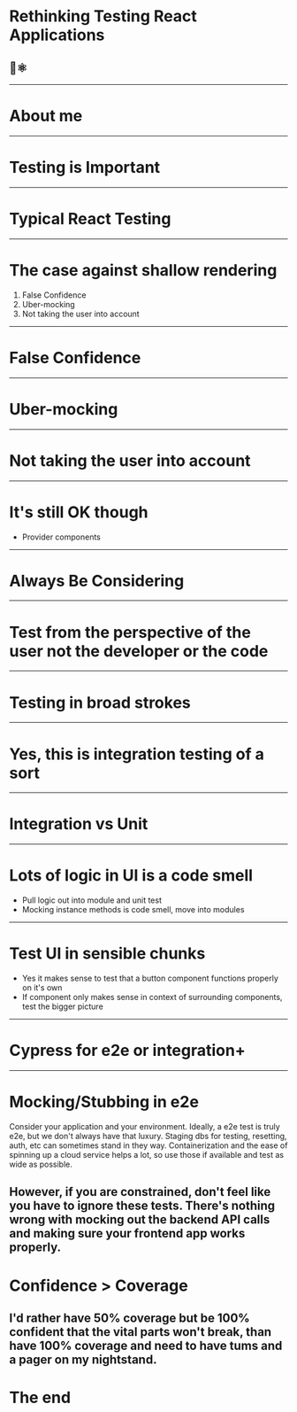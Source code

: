 
# Rethinking Testing React Applications
## 🤔⚛️
---
# About me
---
# Testing is Important
---
# Typical React Testing
---
# The case against shallow rendering

1. False Confidence
2. Uber-mocking
3. Not taking the user into account
---
# False Confidence
---
# Uber-mocking
---
# Not taking the user into account
---
# It's still OK though

- Provider components
---
# Always Be Considering
---
# Test from the perspective of the user not the developer or the code
---
# Testing in broad strokes
---
# Yes, this is integration testing of a sort
---
# Integration vs Unit 
---
# Lots of logic in UI is a code smell

- Pull logic out into module and unit test
- Mocking instance methods is code smell, move into modules
---
# Test UI in sensible chunks

- Yes it makes sense to test that a button component functions properly on it's own
- If component only makes sense in context of surrounding components, test the bigger picture
---
# Cypress for e2e or integration+
---
# Mocking/Stubbing in e2e 

Consider your application and your environment. Ideally, a e2e test is truly e2e, but we don't
always have that luxury. Staging dbs for testing, resetting, auth, etc can sometimes stand in 
they way. Containerization and the ease of spinning up a cloud service helps a lot, so use those
if available and test as wide as possible.

However, if you are constrained, don't feel like you have to ignore these tests. There's nothing
wrong with mocking out the backend API calls and making sure your frontend app works properly. 
---
# Confidence > Coverage

I'd rather have 50% coverage but be 100% confident that the vital parts won't break, than have
100% coverage and need to have tums and a pager on my nightstand.
---
# The end